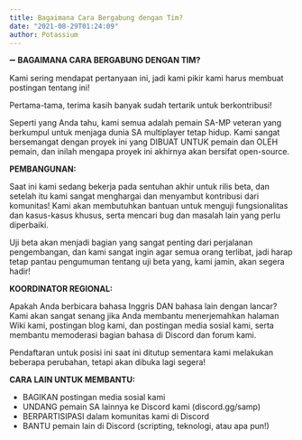 ```yaml
---
title: Bagaimana Cara Bergabung dengan Tim?
date: "2021-08-29T01:24:09"
author: Potassium
---
```


➖ **BAGAIMANA CARA BERGABUNG DENGAN TIM?**

Kami sering mendapat pertanyaan ini, jadi kami pikir kami harus membuat postingan tentang ini!

Pertama-tama, terima kasih banyak sudah tertarik untuk berkontribusi!

Seperti yang Anda tahu, kami semua adalah pemain SA-MP veteran yang berkumpul untuk menjaga dunia SA multiplayer tetap hidup. Kami sangat bersemangat dengan proyek ini yang DIBUAT UNTUK pemain dan OLEH pemain, dan inilah mengapa proyek ini akhirnya akan bersifat open-source.

**PEMBANGUNAN:**

Saat ini kami sedang bekerja pada sentuhan akhir untuk rilis beta, dan setelah itu kami sangat menghargai dan menyambut kontribusi dari komunitas! Kami akan membutuhkan bantuan untuk menguji fungsionalitas dan kasus-kasus khusus, serta mencari bug dan masalah lain yang perlu diperbaiki.

Uji beta akan menjadi bagian yang sangat penting dari perjalanan pengembangan, dan kami sangat ingin agar semua orang terlibat, jadi harap tetap pantau pengumuman tentang uji beta yang, kami jamin, akan segera hadir!

**KOORDINATOR REGIONAL:**

Apakah Anda berbicara bahasa Inggris DAN bahasa lain dengan lancar? Kami akan sangat senang jika Anda membantu menerjemahkan halaman Wiki kami, postingan blog kami, dan postingan media sosial kami, serta membantu memoderasi bagian bahasa di Discord dan forum kami.

Pendaftaran untuk posisi ini saat ini ditutup sementara kami melakukan beberapa perubahan, tetapi akan dibuka lagi segera!

**CARA LAIN UNTUK MEMBANTU:**

- BAGIKAN postingan media sosial kami
- UNDANG pemain SA lainnya ke Discord kami (discord.gg/samp)
- BERPARTISIPASI dalam komunitas kami di Discord
- BANTU pemain lain di Discord (scripting, teknologi, atau apa pun!)
